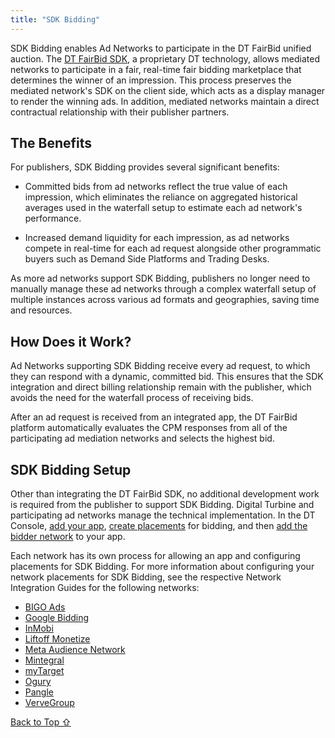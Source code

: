 ```yaml
---
title: "SDK Bidding"
---
```


SDK Bidding enables Ad Networks to participate in the DT FairBid unified auction. The [DT FairBid SDK](/hc/en-us/articles/360009975338), a proprietary DT technology, allows mediated networks to participate in a fair, real-time fair bidding marketplace that determines the winner of an impression. This process preserves the mediated network's SDK on the client side, which acts as a display manager to render the winning ads. In addition, mediated networks maintain a direct contractual relationship with their publisher partners.

## The Benefits

For publishers, SDK Bidding provides several significant benefits:

* Committed bids from ad networks reflect the true value of each impression, which eliminates the reliance on aggregated historical averages used in the waterfall setup to estimate each ad network's performance.

* Increased demand liquidity for each impression, as ad networks compete in real-time for each ad request alongside other programmatic buyers such as Demand Side Platforms and Trading Desks.

As more ad networks support SDK Bidding, publishers no longer need to manually manage these ad networks through a complex waterfall setup of multiple instances across various ad formats and geographies, saving time and resources.

## How Does it Work?

Ad Networks supporting SDK Bidding receive every ad request, to which they can respond with a dynamic, committed bid. This ensures that the SDK integration and direct billing relationship remain with the publisher, which avoids the need for the waterfall process of receiving bids.

After an ad request is received from an integrated app, the DT FairBid platform automatically evaluates the CPM responses from all of the participating ad mediation networks and selects the highest bid.

## SDK Bidding Setup

Other than integrating the DT FairBid SDK, no additional development work is required from the publisher to support SDK Bidding. Digital Turbine and participating ad networks manage the technical implementation. In the DT Console, [add your app](https://developer.digitalturbine.com/hc/en-us/articles/360009974718-Setting-Up-DT-FairBid#h_01J0P7PD3HM0MJR5KDTA8AV81E), [create placements](https://developer.fyber.com/hc/en-us/articles/360009974718-Setting-Up-FairBid#h_01F4BSEC7MF5WQNWYNCKRMFSHV) for bidding, and then [add the bidder network](https://developer.digitalturbine.com/hc/en-us/articles/360009974718-Setting-Up-DT-FairBid#h_01FE8HEV6Q39EYFW908SBZ05PD) to your app.

Each network has its own process for allowing an app and configuring placements for SDK Bidding. For more information about configuring your network placements for SDK Bidding, see the respective Network Integration Guides for the following networks:

* [BIGO Ads](https://developer.digitalturbine.com/hc/en-us/articles/11546060390684-BIGO-Ads)
* [Google Bidding](https://developer.digitalturbine.com/hc/en-us/articles/10714082321821-Google-Bidding-)
* [InMobi](https://developer.digitalturbine.com/hc/en-us/articles/360013932098-InMobi)
* [Liftoff Monetize](https://developer.digitalturbine.com/hc/en-us/articles/360010172278-Vungle)
* [Meta Audience Network](https://developer.digitalturbine.com/hc/en-us/articles/360010170518)
* [Mintegral](https://developer.digitalturbine.com/hc/en-us/articles/360010078977-Mintegral)
* [myTarget](https://developer.digitalturbine.com/hc/en-us/articles/360017113957-myTarget)
* [Ogury](https://developer.digitalturbine.com/hc/en-us/articles/360015479617-Ogury)
* [Pangle](https://developer.digitalturbine.com/hc/en-us/articles/360020569718)
* [VerveGroup](https://developer.digitalturbine.com/hc/en-us/articles/5407305122449-Verve-Group)

[Back to Top ⇧](#top)
